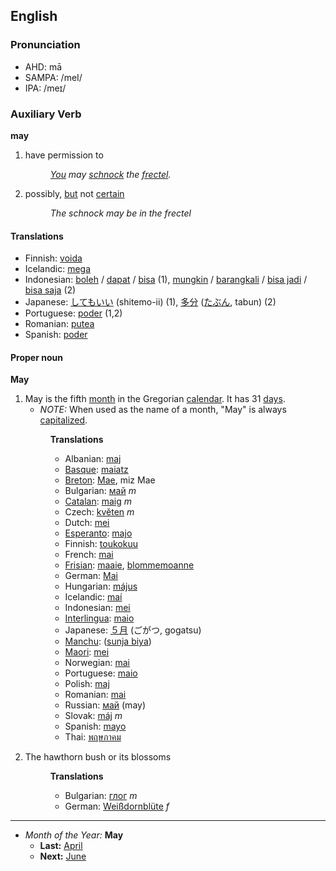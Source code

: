== English ==
=== Pronunciation ===
*AHD: mā
*SAMPA: /meI/
*IPA: /meɪ/

=== Auxiliary Verb ===
'''may'''
# have permission to
#: ''[[You]] may [[schnock]] the [[frectel]].''
# possibly, [[but]] not [[certain]]
#: ''The schnock may be in the frectel''

==== Translations ====
*Finnish: [[voida]]
*Icelandic: [[mega]]
*Indonesian: [[boleh]] / [[dapat]] / [[bisa]] (1), [[mungkin]] / [[barangkali]] / [[bisa jadi]] / [[bisa saja]] (2)
*Japanese: [[してもいい]] (shitemo-ii) (1), [[多分]] ([[たぶん]], tabun) (2)
*Portuguese: [[poder]] (1,2)
*Romanian: [[putea]]
*Spanish: [[poder]]

==== Proper noun ====
'''May'''
# May is the fifth [[month]] in the Gregorian [[calendar]]. It has 31 [[day]]s.
#*''NOTE:'' When used as the name of a month, "May" is always [[capitalize]]d.
#:'''Translations'''
#:*Albanian: [[maj]]
#:*[[Basque]]: [[maiatz]]
#:*[[Breton]]: [[Mae]], miz Mae
#:*Bulgarian: [[май]] ''m''
#:*[[Catalan]]: [[maig]] ''m''
#:*Czech: [[květen]] ''m''
#:*Dutch: [[mei]]
#:*[[Esperanto]]: [[majo]]
#:*Finnish: [[toukokuu]]
#:*French: [[mai]]
#:*[[Frisian]]: [[maaie]], [[blommemoanne]]
#:*German: [[Mai]]
#:*Hungarian: [[május]]
#:*Icelandic: [[maí]]
#:*Indonesian: [[mei]]
#:*[[Interlingua]]: [[maio]]
#:*Japanese: [[５月]] (ごがつ, gogatsu)
#:*[[Manchu]]: ([[sunja biya]])
#:*[[Maori]]: [[mei]]
#:*Norwegian: [[mai]]
#:*Portuguese: [[maio]]
#:*Polish: [[maj]]
#:*Romanian: [[mai]]
#:*Russian: [[май]] (may)
#:*Slovak: [[máj]] ''m''
#:*Spanish: [[mayo]]
#:*Thai: [[พฤษภาคม]]
#:
# The hawthorn bush or its blossoms
#:'''Translations'''
#:*Bulgarian: [[глог]] ''m''
#:*German: [[Weißdornblüte]] ''f''

----

*''Month of the Year:'' '''May'''
**'''Last:''' [[April]]
**'''Next:''' [[June]]